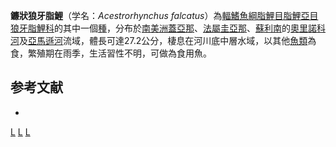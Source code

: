 {{Speciesbox 
| taxon = Acestrorhynchus falcatus
| status = NE
| status_system = IUCN3.1
| authority = [[Bloch|Bloch]], 1794
| synonyms = *''Salmo falcatus''<br /><small>Bloch, 1794</small>
*''Salmo pulverulentus''<br /><small>Linnaeus, 1758</small>
*''Xiphorhamphus ferox''<br /><small>Günther, 1863</small>
}}
'''鐮狀狼牙脂鯉'''（学名：''Acestrorhynchus falcatus''）為[[輻鰭魚綱|輻鰭魚綱]][[脂鯉目|脂鯉目]][[脂鯉亞目|脂鯉亞目]][[狼牙脂鯉科|狼牙脂鯉科]]的其中一個[[種|種]]，分布於[[南美洲|南美洲]][[蓋亞那|蓋亞那]]、[[法屬圭亞那|法屬圭亞那]]、[[蘇利南|蘇利南]]的[[奧里諾科河|奧里諾科河]]及[[亞馬遜河|亞馬遜河]]流域，體長可達27.2公分，棲息在河川底中層水域，以其他[[魚類|魚類]]為食，繁殖期在雨季，生活習性不明，可做為食用魚。

==参考文献==
{{refbegin}}
*{{FishBase_species|genus=Acestrorhynchus|species=falcatus|year=2013|month=8}}
{{refend}}
{{Taxonbar|from=Q5588991}}

[[Category:食用魚|L]]
[[Category:狼牙脂鯉屬|L]]
[[Category:1794年描述的鱼类|L]]


{{魚類小作品}}